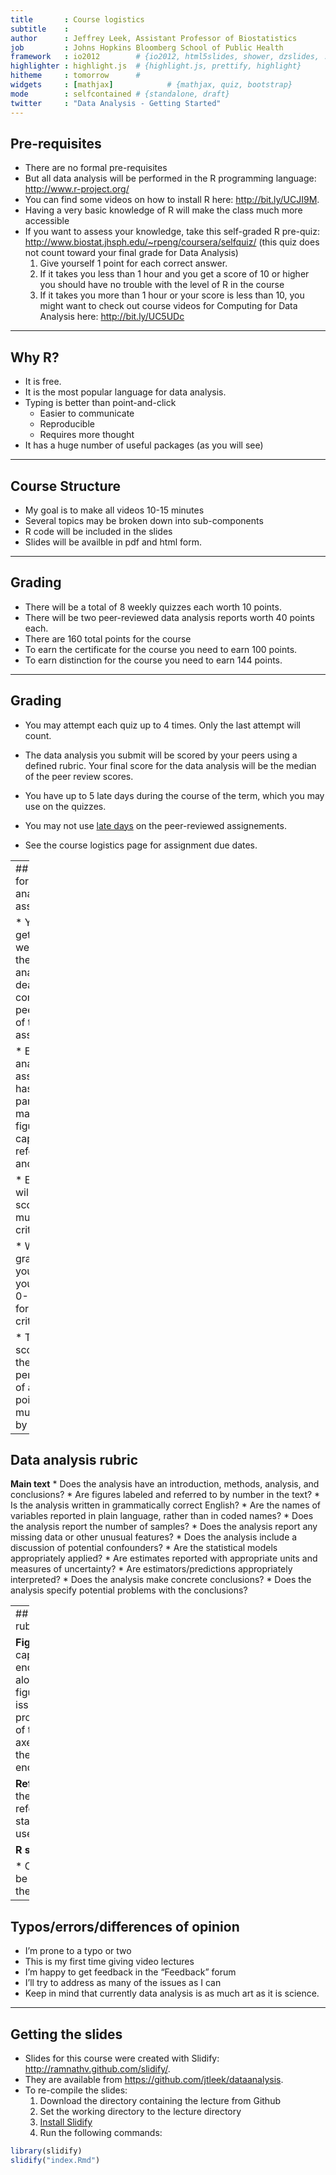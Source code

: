 ```yaml
---
title       : Course logistics
subtitle    : 
author      : Jeffrey Leek, Assistant Professor of Biostatistics 
job         : Johns Hopkins Bloomberg School of Public Health
framework   : io2012        # {io2012, html5slides, shower, dzslides, ...}
highlighter : highlight.js  # {highlight.js, prettify, highlight}
hitheme     : tomorrow      # 
widgets     : [mathjax]            # {mathjax, quiz, bootstrap}
mode        : selfcontained # {standalone, draft}
twitter     : "Data Analysis - Getting Started"
---
```


## Pre-requisites
* There are no formal pre-requisites
* But all data analysis will be performed in the R programming language: [http://www.r-project.org/](http://www.r-project.org/)
* You can find some videos on how to install R here: [http://bit.ly/UCJI9M](http://bit.ly/UCJI9M).
* Having a very basic knowledge of R will make the class much more accessible
* If you want to assess your knowledge, take this self-graded R pre-quiz: [http://www.biostat.jhsph.edu/~rpeng/coursera/selfquiz/](http://www.biostat.jhsph.edu/~rpeng/coursera/selfquiz/) (this quiz does not count toward your final grade for Data Analysis)
  1. Give yourself 1 point for each correct answer. 
  2. If it takes you less than 1 hour and you get a score of 10 or higher you should have no trouble with the level of R in the course
  3. If it takes you more than 1 hour or your score is less than 10, you might want to check out course videos for Computing for Data Analysis here: [http://bit.ly/UC5UDc](http://bit.ly/UC5UDc)


---

## Why R?

* It is free. 
* It is the most popular language for data analysis.
* Typing is better than point-and-click
  * Easier to communicate
  * Reproducible
  * Requires more thought
* It has a huge number of useful packages (as you will see)

---

## Course Structure

* My goal is to make all videos 10-15 minutes
* Several topics may be broken down into sub-components
* R code will be included in the slides
* Slides will be availble in pdf and html form. 

---

## Grading

* There will be a total of 8 weekly quizzes each worth 10 points. 
* There will be two peer-reviewed data analysis reports worth 40 points each. 
* There are 160 total points for the course
* To earn the certificate for the course you need to earn 100 points. 
* To earn distinction for the course you need to earn 144 points. 

---

## Grading

* You may attempt each quiz up to 4 times. Only the last attempt will count. 

* The data analysis you submit will be scored by your peers using a defined rubric. Your final score for the data analysis will be the median of the peer review scores. 

* You have up to 5 late days during the course of the term, which you may use on the quizzes. 

* You may not use [late days](http://help.coursera.org/customer/portal/articles/502593-how-much-work-should-i-expect-from-one-class-) on the peer-reviewed assignements.

* See the course logistics page for assignment due dates. 

---
## Scoring for the data analysis assignments

* You will get one week after the data analysis deadline to complete peer review of the assignment. 

* Each data analysis assignment has four parts: the main text, a figure and caption, the references and R code. 

* Each part will be scored on multiple criteria.

* When grading your peers you will give 0-5 points for each criteria.

* The final score will be the percentage of available points multiplied by 40. 

---

## Data analysis rubric
__Main text__
* Does the analysis have an introduction, methods, analysis, and conclusions? 
* Are figures labeled and referred to by number in the text? 
* Is the analysis written in grammatically correct English?
* Are the names of variables reported in plain language, rather than in coded names?
* Does the analysis report the number of samples?
* Does the analysis report any missing data or other unusual features?
* Does the analysis include a discussion of potential confounders?
* Are the statistical models appropriately applied?
* Are estimates reported with appropriate units and measures of uncertainty?
* Are estimators/predictions appropriately interpreted?
* Does the analysis make concrete conclusions?
* Does the analysis specify potential problems with the conclusions? 

---
## Data analysis rubric

__Figure__
* Is the figure caption descriptive enough to stand alone?
* Does the figure focus on a key issue in the processing/modeling of the data?
* Are axes labeled and are the labels large enough to read?

__References__
* Does the analysis include references for the statistical methods used?

__R script__

* Can the analysis be reproduced with the code provided?

---



## Typos/errors/differences of opinion

* I'm prone to a typo or two
* This is my first time giving video lectures
* I'm happy to get feedback in the "Feedback" forum
* I'll try to address as many of the issues as I can
* Keep in mind that currently data analysis is as much art as it is science. 

---

## Getting the slides

* Slides for this course were created with Slidify: [http://ramnathv.github.com/slidify/](http://ramnathv.github.com/slidify/). 
* They are available from [https://github.com/jtleek/dataanalysis](https://github.com/jtleek/dataanalysis).
* To re-compile the slides:
  1. Download the directory containing the lecture from Github
  2. Set the working directory to the lecture directory
  3. [Install Slidify](http://slidify.org/start)
  4. Run the following commands: 
  
```r
library(slidify) 
slidify("index.Rmd")
```

